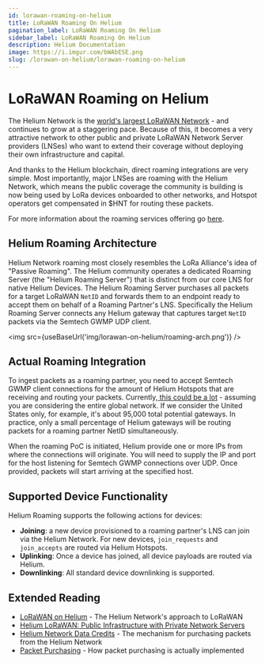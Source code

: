 ```yaml
---
id: lorawan-roaming-on-helium
title: LoRaWAN Roaming On Helium
pagination_label: LoRaWAN Roaming On Helium
sidebar_label: LoRaWAN Roaming On Helium
description: Helium Documentation
image: https://i.imgur.com/bWAbESE.png
slug: /lorawan-on-helium/lorawan-roaming-on-helium
---
```


# LoRaWAN Roaming on Helium


The Helium Network is the [world's largest LoRaWAN Network](https://explorer.helium.com) - and
continues to grow at a staggering pace. Because of this, it becomes a very attractive network to
other public and private LoRaWAN Network Server providers (LNSes) who want to extend their coverage
without deploying their own infrastructure and capital.

And thanks to the Helium blockchain, direct roaming integrations are very simple. Most importantly,
major LNSes are roaming with the Helium Network, which means the public coverage the community is
building is now being used by LoRa devices onboarded to other networks, and Hotspot operators get
compensated in $HNT for routing these packets.

For more information about the roaming services offering go [here](/use-the-network/roaming).

## Helium Roaming Architecture

Helium Network roaming most closely resembles the LoRa Alliance's idea of "Passive Roaming". The
Helium community operates a dedicated Roaming Server (the "Helium Roaming Server") that is distinct
from our core LNS for native Helium Devices. The Helium Roaming Server purchases all packets for a
target LoRaWAN `NetID` and forwards them to an endpoint ready to accept them on behalf of a Roaming
Partner's LNS. Specifically the Helium Roaming Server connects any Helium gateway that captures
target `NetID` packets via the Semtech GWMP UDP client.

<img src={useBaseUrl('img/lorawan-on-helium/roaming-arch.png')} />

## Actual Roaming Integration

To ingest packets as a roaming partner, you need to accept Semtech GWMP client connections for the
amount of Helium Hotspots that are receiving and routing your packets.
Currently,[ this could be a lot](https://explorer.helium.com/hotspots) - assuming you are
considering the entire global network. If we consider the United States only, for example, it's
about 95,000 total potential gateways. In practice, only a small percentage of Helium gateways will
be routing packets for a roaming partner NetID simultaneously.

When the roaming PoC is initiated, Helium provide one or more IPs from where the connections will
originate. You will need to supply the IP and port for the host listening for Semtech GWMP
connections over UDP. Once provided, packets will start arriving at the specified host.

## Supported Device Functionality

Helium Roaming supports the following actions for devices:

- **Joining**: a new device provisioned to a roaming partner's LNS can join via the Helium Network.
  For new devices, `join_requests` and `join_accepts` are routed via Helium Hotspots.
- **Uplinking**: Once a device has joined, all device payloads are routed via Helium.
- **Downlinking**: All standard device downlinking is supported.

## Extended Reading

- [LoRaWAN on Helium](/lorawan-on-helium) - The Helium Network's approach to LoRaWAN
- [Helium LoRaWAN: Public Infrastructure with Private Network Servers](https://blog.helium.com/helium-lorawan-public-infrastructure-with-ultimate-privacy-9132560e4ae6)
- [Helium Network Data Credits](/use-the-network/console/data-credits/) - The mechanism for
  purchasing packets from the Helium Network
- [Packet Purchasing](/blockchain/packet-purchasing) - How packet purchasing is actually implemented
